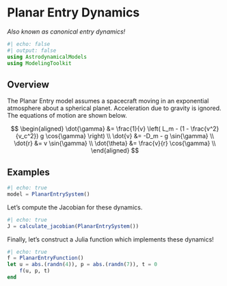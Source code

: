 # Planar Entry Dynamics

_Also known as canonical entry dynamics!_

```julia
#| echo: false
#| output: false
using AstrodynamicalModels
using ModelingToolkit
```

## Overview

The Planar Entry model assumes a spacecraft moving in an exponential atmosphere
about a spherical planet. Acceleration due to gravity is ignored. The equations
of motion are shown below.

$$
\begin{aligned}
  \dot{\gamma} &= \frac{1}{v} \left( L_m - (1 - \frac{v^2}{v_c^2}) g \cos{\gamma} \right) \\
  \dot{v} &= -D_m - g \sin{\gamma} \\
  \dot{r} &= v \sin{\gamma} \\
  \dot{\theta} &= \frac{v}{r} \cos{\gamma} \\
\end{aligned}
$$

## Examples

```julia
#| echo: true
model = PlanarEntrySystem()
```

Let's compute the Jacobian for these dynamics.

```julia
#| echo: true
J = calculate_jacobian(PlanarEntrySystem())
```

Finally, let's construct a Julia function which implements these dynamics!

```julia
#| echo: true
f = PlanarEntryFunction()
let u = abs.(randn(4)), p = abs.(randn(7)), t = 0
    f(u, p, t)
end
```
